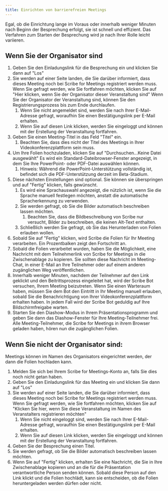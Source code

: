 ```yaml
---
title: Einrichten von barrierefreien Meetings
---
```


Egal, ob die Einrichtung lange im Voraus oder innerhalb weniger Minuten nach Beginn der Besprechung erfolgt, sie ist schnell und effizient. Das Verfahren zum Starten der Besprechung wird je nach Ihrer Rolle leicht variieren.

## Wenn Sie der Organisator sind

1. Geben Sie den Einladungslink für die Besprechung ein und klicken Sie dann auf "Los"
1. Sie werden auf einer Seite landen, die Sie darüber informiert, dass dieses Meeting noch bei Scribe for Meetings registriert werden muss. Wenn Sie gefragt werden, wie Sie fortfahren möchten, klicken Sie auf "Hier klicken, wenn Sie der Organisator dieser Veranstaltung sind" Wenn Sie der Organisator der Veranstaltung sind, können Sie den Registrierungsprozess bis zum Ende durchlaufen.
	1. Wenn Sie nicht angemeldet sind, werden Sie nach Ihrer E-Mail-Adresse gefragt, woraufhin Sie einen Bestätigungslink per E-Mail erhalten.
	1. Wenn Sie auf diesen Link klicken, werden Sie eingeloggt und können mit der Erstellung der Veranstaltung fortfahren.
1. Geben Sie einen Meeting-Titel in das Feld "Titel" ein.
	1. Beachten Sie, dass dies nicht der Titel des Meetings in Ihrer Videokonferenzplattform sein muss.
1. Um Ihre Folien hochzuladen, klicken Sie auf "Durchsuchen...Keine Datei ausgewählt" Es wird ein Standard-Dateibrowser-Fenster angezeigt, in dem Sie Ihre PowerPoint- oder PDF-Datei auswählen können.
	1. Hinweis: Während die PowerPoint-Unterstützung vollständig ist, befindet sich die PDF-Unterstützung derzeit im Beta-Stadium.
1. Diese nächsten Einstellungen sind optional. Sie können sie überspringen und auf "Fertig" klicken, falls gewünscht.
	1. Es wird eine Sprachauswahl angezeigt, die nützlich ist, wenn Sie die Sprache manuell festlegen möchten, anstatt die automatische Spracherkennung zu verwenden.
	1. Sie werden gefragt, ob Sie die Bilder automatisch beschreiben lassen möchten.
		1. Beachten Sie, dass die Bildbeschreibung von Scribe nur versucht, Bilder zu beschreiben, die keinen Alt-Text enthalten.
	1. Schließlich werden Sie gefragt, ob Sie das Herunterladen von Folien erlauben wollen.
1. Sobald Sie auf "Fertig" klicken, wird Scribe die Folien für Ihr Meeting verarbeiten. Ein Prozentbalken zeigt den Fortschritt an.
1. Sobald die Folien verarbeitet wurden, haben Sie die Möglichkeit, eine Nachricht mit dem Teilnehmerlink von Scribe for Meetings in die Zwischenablage zu kopieren. Sie sollten diese Nachricht im Meeting-Chat, in einer E-Mail an Ihre Teilnehmer oder auf einem anderen zugänglichen Weg veröffentlichen.
1. Innerhalb weniger Minuten, nachdem der Teilnehmer auf den Link geklickt und den Beitrittsprozess eingeleitet hat, wird der Scribe Bot versuchen, Ihrem Meeting beizutreten. Wenn Sie einen Warteraum haben, müssen Sie dem Bot den Eintritt in Ihr Meeting manuell erlauben, sobald Sie die Benachrichtigung von Ihrer Videokonferenzplattform erhalten haben. In jedem Fall wird der Scribe Bot geduldig auf Ihre Bildschirmfreigabe warten.
1. Starten Sie den Diashow-Modus in Ihrem Präsentationsprogramm und geben Sie dann das Diashow-Fenster für Ihre Meeting-Teilnehmer frei. Alle Meeting-Teilnehmer, die Scribe for Meetings in ihrem Browser geladen haben, hören nun die zugänglichen Folien.

## Wenn Sie nicht der Organisator sind:

Meetings können im Namen des Organisators eingerichtet werden, der dann die Folien hochladen kann.
1. Melden Sie sich bei Ihrem Scribe for Meetings-Konto an, falls Sie dies noch nicht getan haben.
1. Geben Sie den Einladungslink für das Meeting ein und klicken Sie dann auf "Los"
1. Sie werden auf einer Seite landen, die Sie darüber informiert, dass dieses Meeting noch bei Scribe for Meetings registriert werden muss. Wenn Sie gefragt werden, wie Sie fortfahren möchten, klicken Sie auf "Klicken Sie hier, wenn Sie diese Veranstaltung im Namen des Veranstalters registrieren möchten"
	1. Wenn Sie nicht eingeloggt sind, werden Sie nach Ihrer E-Mail-Adresse gefragt, woraufhin Sie einen Bestätigungslink per E-Mail erhalten.
	1. Wenn Sie auf diesen Link klicken, werden Sie eingeloggt und können mit der Erstellung der Veranstaltung fortfahren.
1. Geben Sie der Besprechung einen Titel.
1. Sie werden gefragt, ob Sie die Bilder automatisch beschreiben lassen möchten.
1. Wenn Sie auf "Fertig" klicken, erhalten Sie eine Nachricht, die Sie in Ihre Zwischenablage kopieren und an die für die Präsentation verantwortliche Person senden können. Sobald diese Person auf den Link klickt und die Folien hochlädt, kann sie entscheiden, ob die Folien heruntergeladen werden dürfen oder nicht.
